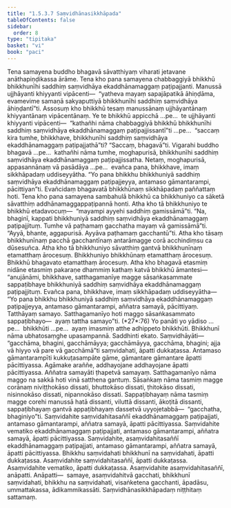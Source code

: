 ```yaml
---
title: "1.5.3.7 Saṃvidhānasikkhāpada"
tableOfContents: false
sidebar:
  order: 8
type: "tipitaka"
basket: "vi"
book: "paci"
---
```



<DynamicBreadcrumb />

<Division number="180" book="paci">

<Paragraph number="589" book="paci">
Tena samayena buddho bhagavā sāvatthiyaṃ viharati jetavane anāthapiṇḍikassa ārāme. Tena kho pana samayena chabbaggiyā bhikkhū bhikkhunīhi saddhiṃ saṃvidhāya ekaddhānamaggaṃ paṭipajjanti. Manussā ujjhāyanti khiyyanti vipācenti—  “yatheva mayaṃ sapajāpatikā āhiṇḍāma, evamevime samaṇā sakyaputtiyā bhikkhunīhi saddhiṃ saṃvidhāya āhiṇḍantī”ti.
</Paragraph>

<Paragraph number="590" book="paci">
Assosuṃ kho bhikkhū tesaṃ manussānaṃ ujjhāyantānaṃ khiyyantānaṃ vipācentānaṃ. Ye te bhikkhū appicchā …pe…  te ujjhāyanti khiyyanti vipācenti—  “kathañhi nāma chabbaggiyā bhikkhū bhikkhunīhi saddhiṃ saṃvidhāya ekaddhānamaggaṃ paṭipajjissantī”ti …pe…  “saccaṃ kira tumhe, bhikkhave, bhikkhunīhi saddhiṃ saṃvidhāya ekaddhānamaggaṃ paṭipajjathā”ti? “Saccaṃ, bhagavā”ti. Vigarahi buddho bhagavā …pe…  kathañhi nāma tumhe, moghapurisā, bhikkhunīhi saddhiṃ saṃvidhāya ekaddhānamaggaṃ paṭipajjissatha. Netaṃ, moghapurisā, appasannānaṃ vā pasādāya …pe…  evañca pana, bhikkhave, imaṃ sikkhāpadaṃ uddiseyyātha.
</Paragraph>

<Paragraph number="591" book="paci">
<Emphasis>“Yo pana bhikkhu bhikkhuniyā saddhiṃ saṃvidhāya ekaddhānamaggaṃ paṭipajjeyya, antamaso gāmantarampi, pācittiyan”</Emphasis>ti.
</Paragraph>

<Paragraph number="592" book="paci">
Evañcidaṃ bhagavatā bhikkhūnaṃ sikkhāpadaṃ paññattaṃ hoti.
</Paragraph>

</Division>
<Division number="181" book="paci">

<Paragraph number="593" book="paci">
Tena kho pana samayena sambahulā bhikkhū ca bhikkhuniyo ca sāketā sāvatthiṃ addhānamaggappaṭipannā honti. Atha kho tā bhikkhuniyo te bhikkhū etadavocuṃ—  “mayampi ayyehi saddhiṃ gamissāmā”ti. “Na, bhaginī, kappati bhikkhuniyā saddhiṃ saṃvidhāya ekaddhānamaggaṃ paṭipajjituṃ. Tumhe vā paṭhamaṃ gacchatha mayaṃ vā gamissāmā”ti. “Ayyā, bhante, aggapurisā. Ayyāva paṭhamaṃ gacchantū”ti. Atha kho tāsaṃ bhikkhunīnaṃ pacchā gacchantīnaṃ antarāmagge corā acchindiṃsu ca dūsesuñca. Atha kho tā bhikkhuniyo sāvatthiṃ gantvā bhikkhunīnaṃ etamatthaṃ ārocesuṃ. Bhikkhuniyo bhikkhūnaṃ etamatthaṃ ārocesuṃ. Bhikkhū bhagavato etamatthaṃ ārocesuṃ.
</Paragraph>

<Paragraph number="594" book="paci">
Atha kho bhagavā etasmiṃ nidāne etasmiṃ pakaraṇe dhammiṃ kathaṃ katvā bhikkhū āmantesi—  “anujānāmi, bhikkhave, satthagamanīye magge sāsaṅkasammate sappaṭibhaye bhikkhuniyā saddhiṃ saṃvidhāya ekaddhānamaggaṃ paṭipajjituṃ. Evañca pana, bhikkhave, imaṃ sikkhāpadaṃ uddiseyyātha—
</Paragraph>

</Division>
<Division number="182" book="paci">

<Paragraph number="595" book="paci">
<Emphasis>“Yo pana bhikkhu bhikkhuniyā saddhiṃ saṃvidhāya ekaddhānamaggaṃ paṭipajjeyya, antamaso gāmantarampi, aññatra samayā, pācittiyaṃ. Tatthāyaṃ samayo. Satthagamanīyo hoti maggo sāsaṅkasammato sappaṭibhayo—  ayaṃ tattha samayo”</Emphasis>ti. (*27*:<Emphasis>76</Emphasis>)
</Paragraph>

</Division>
<Division number="183" book="paci">

<Paragraph number="596" book="paci">
<Emphasis>Yo panā</Emphasis>ti yo yādiso …pe…  <Emphasis>bhikkhū</Emphasis>ti …pe…  ayaṃ imasmiṃ atthe adhippeto bhikkhūti.
</Paragraph>

<Paragraph number="597" book="paci">
<Emphasis>Bhikkhunī</Emphasis> nāma ubhatosaṃghe upasampannā.
</Paragraph>

<Paragraph number="598" book="paci">
<Emphasis>Saddhin</Emphasis>ti ekato.
</Paragraph>

<Paragraph number="599" book="paci">
<Emphasis>Saṃvidhāyā</Emphasis>ti—  “gacchāma, bhagini, gacchāmāyya; gacchāmāyya, gacchāma, bhagini; ajja vā hiyyo vā pare vā gacchāmā”ti saṃvidahati, āpatti dukkaṭassa.
</Paragraph>

<Paragraph number="600" book="paci">
<Emphasis>Antamaso gāmantarampī</Emphasis>ti kukkuṭasampāte gāme, gāmantare gāmantare āpatti pācittiyassa. Agāmake araññe, addhayojane addhayojane āpatti pācittiyassa.
</Paragraph>

<Paragraph number="601" book="paci">
<Emphasis>Aññatra samayā</Emphasis>ti ṭhapetvā samayaṃ.
</Paragraph>

<Paragraph number="602" book="paci">
<Emphasis>Satthagamanīyo</Emphasis> nāma maggo na sakkā hoti vinā satthena gantuṃ.
</Paragraph>

<Paragraph number="603" book="paci">
<Emphasis>Sāsaṅkaṃ</Emphasis> nāma tasmiṃ magge corānaṃ niviṭṭhokāso dissati, bhuttokāso dissati, ṭhitokāso dissati, nisinnokāso dissati, nipannokāso dissati.
</Paragraph>

<Paragraph number="604" book="paci">
<Emphasis>Sappaṭibhayaṃ</Emphasis> nāma tasmiṃ magge corehi manussā hatā dissanti, viluttā dissanti, ākoṭitā dissanti, sappaṭibhayaṃ gantvā appaṭibhayaṃ dassetvā uyyojetabbā—  “gacchatha, bhaginiyo”ti.
</Paragraph>

</Division>
<Division number="184" book="paci">

<Paragraph number="605" book="paci">
Saṃvidahite saṃvidahitasaññī ekaddhānamaggaṃ paṭipajjati, antamaso gāmantarampi, aññatra samayā, āpatti pācittiyassa. Saṃvidahite vematiko ekaddhānamaggaṃ paṭipajjati, antamaso gāmantarampi, aññatra samayā, āpatti pācittiyassa. Saṃvidahite, asaṃvidahitasaññī ekaddhānamaggaṃ paṭipajjati, antamaso gāmantarampi, aññatra samayā, āpatti pācittiyassa.
</Paragraph>

<Paragraph number="606" book="paci">
Bhikkhu saṃvidahati bhikkhunī na saṃvidahati, āpatti dukkaṭassa. Asaṃvidahite saṃvidahitasaññī, āpatti dukkaṭassa. Asaṃvidahite vematiko, āpatti dukkaṭassa. Asaṃvidahite asaṃvidahitasaññī, anāpatti.
</Paragraph>

</Division>
<Division number="185" book="paci">

<Paragraph number="607" book="paci">
Anāpatti—  samaye, asaṃvidahitvā gacchati, bhikkhunī saṃvidahati, bhikkhu na saṃvidahati, visaṅketena gacchanti, āpadāsu, ummattakassa, ādikammikassāti.

</Paragraph>
</Division>

<Paragraph number="608" type="center" book="paci">
Saṃvidhānasikkhāpadaṃ niṭṭhitaṃ sattamaṃ.
</Paragraph>